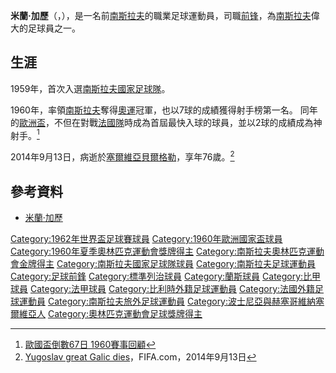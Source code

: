 {{Football player infobox 
| playername = 米蘭·加歷<br>Milan Galić
| fullname = 
| image = [[File:Milan_Galić.png|250px]]
| dateofbirth  = {{birth date|1938|3|8|df= Galić}}
| death_date  = {{death date and age|2014|9|13|1938|3|8|df=y}}
| death_place =
| countryofbirth   = {{flagicon|南斯拉夫王國}} [[南斯拉夫王國|南斯拉夫]][[弗爾巴斯河省|弗爾巴斯河省]]波士尼亞格拉霍沃<br/>（位於今[[波士尼亞與赫塞哥維納|波士尼亞與赫塞哥維納]]）
| height = {{height|m=1.73}}
| currentclub  = 
| clubnumber = 
| position = [[前锋_(足球)|前锋]]
| years1             = 1955–1958
| clubs1              = {{flagicon|YUG|size=17px}} [[普羅萊特足球俱樂部|普羅萊特]]
| caps1               = ?
| goals1              = ?
| years2              = 1958–1966
| clubs2              = {{flagicon|YUG|size=17px}} [[游擊隊足球俱樂部|游擊隊]]
| caps2               = 148
| goals2              = 74
| years3              = 1966–1970
| clubs3              =  {{flagicon|BEL|size=17px}} [[標準列日足球俱樂部|標準列日]]
| caps3               = 84
| goals3              = 33
| years4              = 1970–1973
| clubs4              =  {{flagicon|FRA|size=17px}} [[蘭斯足球俱樂部|蘭斯]]
| caps4               = 55
| goals4              = 18
| nationalyears1      = 1961–1972  | nationalteam1 = [[南斯拉夫國家足球隊|南斯拉夫]]       | nationalcaps1 = 51 | nationalgoals1 = 37
| medaltemplates = {{MedalCountry| {{YUG}}}} {{MedalSport|男子[[夏季奧林匹克運動會足球比賽|奧運]]}}
{{MedalMetal|[[1960年世界盃足球賽|1960 義大利]]|[[1960年世界盃足球賽|團體賽事]]}}
}}

'''米蘭·加歷'''（{{lang-sr|'''Милан Галић'''，'''Milan Galić'''}}，{{bd|1938年|3月8日|2014年|9月13日|catIdx=Galić, Milan}}），是一名前[[南斯拉夫|南斯拉夫]]的職業足球運動員，司職[[前锋_(足球)|前锋]]，為[[南斯拉夫|南斯拉夫]]偉大的足球員之一。

==生涯==
1959年，首次入選[[南斯拉夫國家足球隊|南斯拉夫國家足球隊]]。

1960年，率領[[南斯拉夫國家足球隊|南斯拉夫]]奪得[[1960年夏季奧林匹克運動會|奧運]]冠軍，也以7球的成績獲得射手榜第一名。
同年的[[1960年歐洲國家盃|歐洲盃]]，不但在對戰[[法國國家足球隊|法國隊]]時成為首屆最快入球的球員，並以2球的成績成為神射手。<ref>[http://news.now.com/home/sports/player?newsId=2279501594 歐國盃倒數67日 1960賽事回顧]</ref>

2014年9月13日，病逝於[[塞爾維亞|塞爾維亞]][[貝爾格勒|貝爾格勒]]，享年76歲。<ref>[http://www.fifa.com/world-match-centre/news/newsid/243/950/0/ Yugoslav great Galic dies]，FIFA.com，2014年9月13日</ref>

==參考資料==
{{Reflist}}
* [http://www.reprezentacija.rs/index.php?option=com_content&view=article&id=1059&Itemid=12 米蘭·加歷] {{Wayback|url=http://www.reprezentacija.rs/index.php?option=com_content&view=article&id=1059&Itemid=12 |date=20120529023045 }} {{en icon}}

{{DEFAULTSORT:Galić, Milan}}
[[Category:1962年世界盃足球賽球員|Category:1962年世界盃足球賽球員]]
[[Category:1960年歐洲國家盃球員|Category:1960年歐洲國家盃球員]]
[[Category:1960年夏季奧林匹克運動會獎牌得主|Category:1960年夏季奧林匹克運動會獎牌得主]]
[[Category:南斯拉夫奧林匹克運動會金牌得主|Category:南斯拉夫奧林匹克運動會金牌得主]]
[[Category:南斯拉夫國家足球隊球員|Category:南斯拉夫國家足球隊球員]]
[[Category:南斯拉夫足球運動員|Category:南斯拉夫足球運動員]]
[[Category:足球前鋒|Category:足球前鋒]]
[[Category:標準列治球員|Category:標準列治球員]]
[[Category:蘭斯球員|Category:蘭斯球員]]
[[Category:比甲球員|Category:比甲球員]]
[[Category:法甲球員|Category:法甲球員]]
[[Category:比利時外籍足球運動員|Category:比利時外籍足球運動員]]
[[Category:法國外籍足球運動員|Category:法國外籍足球運動員]]
[[Category:南斯拉夫旅外足球運動員|Category:南斯拉夫旅外足球運動員]]
[[Category:波士尼亞與赫塞哥維納塞爾維亞人|Category:波士尼亞與赫塞哥維納塞爾維亞人]]
[[Category:奧林匹克運動會足球獎牌得主|Category:奧林匹克運動會足球獎牌得主]]